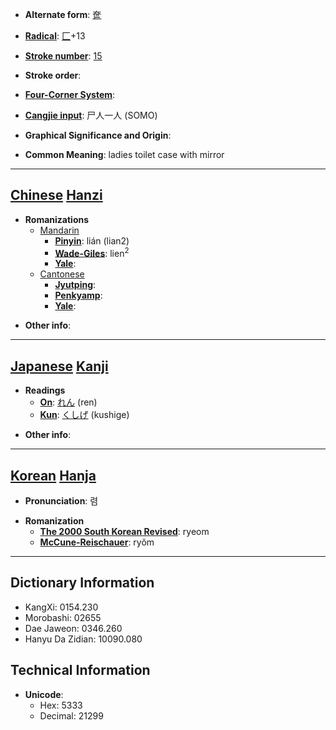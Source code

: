 * '''Alternate form''': [[奩]]

* '''[[Wiktionary:Chinese radical index| Radical]]''': [[Wiktionary:Chinese radical index 匚|匚]]+13

* '''[[Wiktionary:Chinese total strokes index|Stroke number]]''': [[Wiktionary:Chinese total strokes index 15|15]]

* '''Stroke order''': 

* '''[[Wiktionary:Chinese four corner index|Four-Corner System]]''': 

* '''[[Wiktionary:Chinese Cangjie index|Cangjie input]]''': 尸人一人 (SOMO)

* '''Graphical Significance and Origin''': 

* '''Common Meaning''': ladies toilet case with mirror

----

== [[Chinese]] [[Hanzi]] ==

* '''Romanizations'''
** [[Mandarin]]
*** '''[[Pinyin]]''': lián (lian2)
*** '''[[Wade-Giles]]''': lien<sup>2</sup>
*** '''[[Yale]]''': 
**[[Cantonese]]
***'''[[Jyutping]]''':
***'''[[Penkyamp]]''': 
***'''[[Yale]]''': 

* '''Other info''': 

----

== [[Japanese]] [[Kanji]] ==

* '''Readings'''
** '''[[On]]''': [[れん]] (ren)
** '''[[Kun]]''': [[くしげ]] (kushige)

* '''Other info''':  

----

== [[Korean]] [[Hanja]] ==

* '''Pronunciation''': 렴

* '''Romanization'''
** '''[[The 2000 South Korean Revised Romanization|The 2000 South Korean Revised]]''': ryeom
** '''[[McCune-Reischauer]]''': ryŏm

----

== Dictionary Information ==

* KangXi: 0154.230
* Morobashi: 02655
* Dae Jaweon: 0346.260
* Hanyu Da Zidian: 10090.080

== Technical Information ==

* '''Unicode''':
** Hex: 5333
** Decimal: 21299